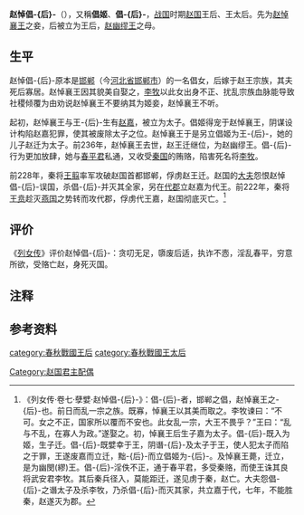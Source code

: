 {{noteTA
|T=zh-hans:趙悼倡后;zh-hant:趙悼倡后;
|1=zh-hans:趙悼倡后;zh-hant:趙悼倡后;
}}

{{Infobox 先秦人物
|名称=赵悼倡-{后}-
|别称=倡姬、倡-{后}-
|时代=战国
|国家=赵国
|身份=赵国王后、王太后
|出生日期=
|出生地点=
|逝世日期=前228年
|夫=赵悼襄王
|子女=赵幽缪王
}}

'''赵悼倡-{后}-'''（{{bd|？||前228年||catIdx=Z}}），又稱'''倡姬'''、'''倡-{后}-'''，[[战国|战国]]时期[[赵国|赵国]]王后、王太后。先为[[赵悼襄王|赵悼襄王]]之妾，后被立为王后，[[赵幽缪王|赵幽缪王]]之母。

== 生平 ==
赵悼倡-{后}-原本是[[邯鄲郡|邯郸]]（今[[河北省|河北省]][[邯郸市|邯郸市]]）的一名倡女，后嫁于赵王宗族，其夫死后寡居。赵悼襄王因其貌美自娶之，[[李牧|李牧]]以此女出身不正、扰乱宗族血脉能导致社稷倾覆为由劝说赵悼襄王不要纳其为姬妾，赵悼襄王不听。

起初，赵悼襄王与王-{后}-生有[[代王嘉|赵嘉]]，被立为太子。倡姬得宠于赵悼襄王，阴谋设计构陷赵嘉犯罪，使其被废除太子之位。赵悼襄王于是另立倡姬为王-{后}-，她的儿子赵迁为太子。前236年，赵悼襄王去世，赵王迁继位，为赵幽缪王。倡-{后}-行为更加放肆，她与[[春平君|春平君]]私通，又收受[[秦国|秦国]]的贿赂，陷害死名将[[李牧|李牧]]{{NoteTag|关于李牧的死因，各种资料记载多有不同。《战国策·卷六·秦策四·秦王欲见顿弱》记载为秦王政命顿弱携带万金，游说赵王杀李牧。《战国策·卷七·秦策五·文信侯出走》记载为赵王迁的宠臣韩仓谗言陷害李牧，致使李牧被赐死。《战国策·卷二十一·赵策四·秦使王翦攻赵》记载为王翦贿赂郭开，反间杀死李牧。而《史记·卷八十一·廉颇蔺相如列传》记载为郭开谗言陷害李牧后，李牧拒不交出兵权，被赵王迁派人处决。}}。

前228年，秦将[[王翦|王翦]]率军攻破赵国首都邯郸，俘虏赵王迁。赵国的[[大夫_(官名)|大夫]]怨恨赵悼倡-{后}-误国，杀倡-{后}-并灭其全家，另在[[代郡|代郡]]立赵嘉为代王。前222年，秦将[[王贲|王贲]]趁灭[[燕国|燕国]]之势转而攻代郡，俘虏代王嘉，赵国彻底灭亡。<ref>《列女传·卷七·孽嬖·赵悼倡-{后}-》：倡-{后}-者，邯郸之倡，赵悼襄王之-{后}-也。前日而乱一宗之族。既寡，悼襄王以其美而取之。李牧谏曰：“不可。女之不正，国家所以覆而不安也。此女乱一宗，大王不畏乎？”王曰：“乱与不乱，在寡人为政。”遂娶之。初，悼襄王后生子嘉为太子。倡-{后}-既入为姬，生子迁。倡-{后}-既嬖幸于王，阴谮-{后}-及太子于王，使人犯太子而陷之于罪，王遂废嘉而立迁，黜-{后}-而立倡姬为-{后}-。及悼襄王薨，迁立，是为幽閔(繆)王。倡-{后}-淫佚不正，通于春平君，多受秦赂，而使王诛其良将武安君李牧。其后秦兵径入，莫能距迁，遂见虏于秦，赵亡。大夫怨倡-{后}-之谮太子及杀李牧，乃杀倡-{后}-而灭其家，共立嘉于代，七年，不能胜秦，赵遂灭为郡。</ref>

== 评价 ==
《[[列女传|列女传]]》评价赵悼倡-{后}-：贪叨无足，隳废后适，执诈不悫，淫乱春平，穷意所欲，受赂亡赵，身死灭国。

== 注释 ==
{{Reflist|group="註"}}

== 参考资料 ==
{{reflist}}

{{周朝及諸侯國王后}}

[[Category:赵国君主配偶|Category:赵国君主配偶]]
[[category:春秋戰國王后|category:春秋戰國王后]]
[[category:春秋戰國王太后|category:春秋戰國王太后]]